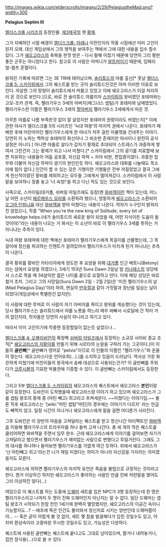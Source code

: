 http://images.wikia.com/elderscrolls/images/2/29/PelagiustheMad.png?width=300

'''Pelagius Septim III''' 

[[엘더스크롤 시리즈]]의 등장인물. [[제국(엘더스크롤 시리즈)|제3제국]]의 옛 [[황제]].

그가 지배하던 시절 배경이 [[엘더스크롤: 아레나]] 이전인지라 작중 시점에선 이미 고인이 된지 오래. 대신 게임상에서 그의 행적을 보여주는 책에서 그에 대한 내용을 입수 할수 있다. 그가 [[쉐오고라스]]의 축복을 한껏 받은 - 다시 말해 미첬기 때문에 당연히 그리 평판 좋은 군주는 아니었다고 한다.  참고로 이 사람은 어머니가 [[알트머]]이기 때문에, 임페리얼-엘프 혼혈이다. 

밝혀진 기록에 따르면 그는 3E 119에 태어났으며, [[솔리튜드]]의 야를 출신[* 훗날 [[엘더스크롤 5: 스카이림]]에서 그의 퀘스트를 받는 곳이 솔리튜드인것은 아마 이러한 이유로 보인다. 자살한 그의 망령이 솔리튜드에서 머물고 있었고 이에 쉐오고라스가 이걸 처리하러 온 것으로 보인다.]으로, 바로 전 솔리튜드 야를이자 [[스카이림]]의 왕비였던 포테마와는 고모-조카 관계. 즉, 펠라기우스 3세의 아버지(매그너스 셉팀)가 포테마와 남매였었다. 펠라기우스란 이름은 펠라기우스 3세의 [[할아버지]] 펠라기우스 2세에게서 따온 것.

아무튼 야를로 나름 부족한것 없이 잘 살았지만 포테마의 원령이라도 씌였는지[* 이에 관한 야사가 엘더스크롤 5의 시리즈인 '늑대 여왕'의 마지막 권에서 나온다. 포테마가 패배한 후에 어린아이인 펠라기우스에게 한 마녀가 저주 걸린 아뮬렛을 건네주는 이야기. 당연히 이 노파는 맥락상 포테마의 화신이나 그 비슷한 존재지만 야사이니 완전히 공식 설정은 아니다.] 아니면 야를로 살다가 갑자기 황제로 추대되어 스트레스가 과중하게 쌓여서 그런건지 그는 황제가 되고 나서 미쳤다.[* 스카이림에서 그의 광기를 치료할때 보면 치유하는 내용들이 어둠 공포증, 자신감 하락 + 자아 비판, 편집증이였다. 과중한 업무와 더불어 자신감 하락이 광기의 원인인듯 하다. 쉐오고라스와 대화를 나눌때도 목소리에 힘이 없다.] 인간이 할 수 있는 갖은 기행이란 기행들은 전부 저질렀었고 결국 그에게 헌신적이였던 황비를 제외하고는 모두들 그에게서 멀어져갔다. 스카이림에서 이 사람 말을 보아하니 정줄 놓고 '너 숙청!'을 하고 다닌 적도 있는 것으로 보인다.

사족으로, 스카이림(대거폴, 쉬버링 아일즈에도 등장)엔 [[와바잭]]이란 책이 있는데, 어느날 어떤 소년이 [[헤르메우스 모라]]를 소환하려 했으나, 엉뚱하게 [[쉐오고라스]]가 소환되어 [[오그마 인피니움]] 대신 [[와바잭]]을 받아 미쳤다는 내용이 나온다. 작자가 누구인지 밝혀지진 않았으나, 작중 "When you're the new king of Solitude, every bit of knowledge helps.(네가 솔리튜드의 새로운 왕이 되었을 때, 어떤 지식이든 도움이 될 것이야)"라는 내용이 나오는 거 봐서는 이 소년이 바로 이 펠라기우스 3세를 뜻하는 거 아니냐는 추측이 있다.

늑대 여왕 포테마에 대한 책에선 포테마가 펠라기우스에게 목걸이를 선물했는데, 그 목걸이에 정신을 파괴하는 인챈트가 걸려있어서 펠라기우스가 미치게 된거 아니냐는 추측이 나온다.

결국 황위를 황비인 카타리아에게 양도한 후 요양을 위해 [[대거폴]] 인근 베토니(Betony)라는 섬에서 요양을 하였으나, 3세기 153년 Suns Dawn 2일날 밤 [[키나레스]]의 성당에서 스스로 목을 매 34살이란 젊은 나이를 끝으로 요절하고 만다. 이에 해당 성당은 바로 철거 조치. 그리고 그의 사망일(Suns Dawn 2일 - 2월 2일)은 '미친 펠라기우스의 날(Mad Pelagius Day)'이라 하여, 현실의 [[만우절]]과 같이 거짓말과 장난을 일삼는 날이 되었다(게임상에서 특별한건 없지만).

이 사람에 대한 루머로 이 사람이 자기 아버지를 죽이고 왕위를 계승했다는 것이 있는데, 당시 펠라기우스는 솔리튜드에서 야를 노릇을 하느라 매우 바빠서 시로딜에 간 적이 거의 없던지라, 학자들은 당연히 사실이 아니라고 여기고 있다.

따라서 이미 고인이기에 작중엔 등장할일이 없는듯 싶었으나...

[[엘더스크롤 4: 오블리비언]]의 확장팩 [[쉬버링 아일즈]]에서 등장하는 소규모 사이비 종교 조직[* [[쉐오고라스의 지팡이]]를 만들기 위해 시르타의 눈알을 구하러 가는 그곳이다.]이 이들의 '''골반뼈'''[* 골반뼈가 영어로 "pelvis"이므로 이 인물의 이름인 "펠라기우스"와 운율이 맞는다. 쉐오고라스다운 언어유희(...).]를 소지하고 있음이 드러났다. 역사상 가장 화끈하게 미쳤기에 미친이들의 왕국에서 숭배 대상으로 사용되는건가? 이 골반뼈를 주워다가 [[크루시블]]의 기묘한 박물관에 기증할 수 있다. 이 골반뼈는 스카이림에서도 등장한다. 

그리고 5부 [[엘더스크롤 5: 스카이림]]의 쉐오고라스의 퀘스트에서 쉐오고라스 '''본인'''이랑 같이 등장한다. 도바킨이 도착했을때 쉐오고라스랑 이야기 하고 있으며 쉐오고라스가 그를 셉팀 왕조의 황제 중 (마틴 빼고) 최고라고 추켜세운다. ~~미쳤다는 이야기임.~~ 물론 직후 쉐오고라스는 '[wiki:"마틴 셉팀"마틴]의 경우에는 이야기가 다르지' 라는 언급도 빼먹지 않고. 일정 시간이 지나거나 쉐오고라스에게 말을 걸면 어디론가 사라진다.

그후 도바킨은 이 양반의 마음을 고쳐달라는 퀘스트를 받고 정신나간 아티팩트인 [[와바잭]]을 이용해 펠라기우스의 트라우마를 하나 둘씩 고쳐 나간다. 총 세 개의 작은 퀘스트를 클리어하면 와바잭을 주면서 임무 완수. 근데 쉐오고라스에게 이야기를 걸어보면 자기가 고쳐달라고 했으면서 펠라기우스가 재미없는 사람으로 변했다고 투덜거린다. 그래도 그의 대사를 하나하나 들어보면 펠라기우스를 가엾게 여긴 듯하다. 위에서 쉐오고라스가 '넌 마틴빼고 최고'라는건 니가 제일 미쳤다는 의미가 아니라 자신감을 가지라는 의미였을지도 모른다.

쉐오고라스에 의하면 펠라기우스의 마지막 유언은 죽음을 불법으로 규정하는 것이라고 한다. 뭔가 이상하긴 하지만 쉐오고라스가 좋아하는 사람인 만큼 진짜 저런말을 했어도 그리 이상하진 않다(...)

여담으로 이 퀘스트를 하는 도중에 [[드웨머]] 세트를 입은 NPC가 3명 등장하는데 한 명은 펠리기우스이고 나머지 두 명이 진짜 드웨머인지 아닌지는 알 수 없다. 일단 드웨머는 셉팀 왕조가 시작되기 한참 전인 1세기에 완벽히 멸망했지만, 쉐오고라스의 이공간 속이니 가능할지도...? --애초에 죽은 인간도 불러와서 정신치료 시키는 양반인데 드웨머쯤이야... -- 혹은 굳이 어렵게 볼 것 없이, 세트 몇 점을 발굴해다가 입힌 것일수도 있고, 어차피 환상속이라 고증따윈 무시한 것일수도 있고, 가능성은 다양하다.

퀘스트에 사용된 골반뼈는 퀘스트에 끝나고도 그대로 남아있으며, 팔거나 내려놓거나, 집안 장식용(...)으로 쓸 수 있다.
